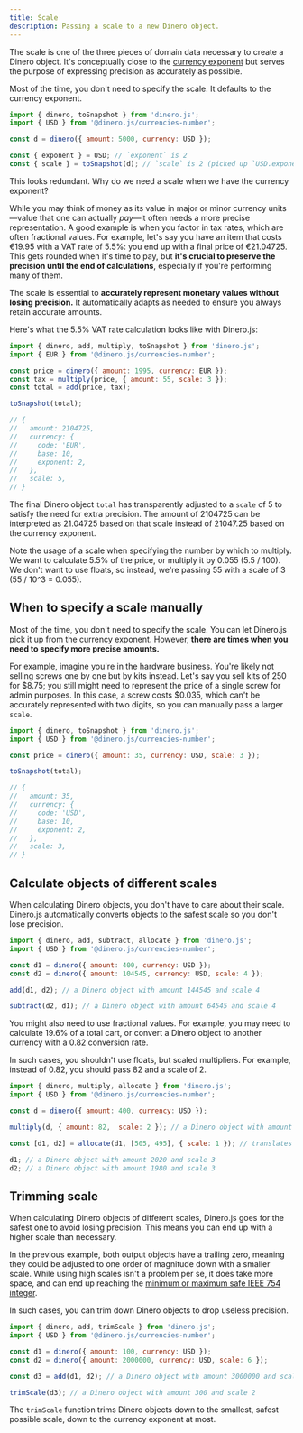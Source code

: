 ```yaml
---
title: Scale
description: Passing a scale to a new Dinero object.
---
```


The scale is one of the three pieces of domain data necessary to create a Dinero object. It's conceptually close to the [currency exponent](/docs/core-concepts/currency#currency-exponent) but serves the purpose of expressing precision as accurately as possible.

Most of the time, you don't need to specify the scale. It defaults to the currency exponent.

```js
import { dinero, toSnapshot } from 'dinero.js';
import { USD } from '@dinero.js/currencies-number';

const d = dinero({ amount: 5000, currency: USD });

const { exponent } = USD; // `exponent` is 2
const { scale } = toSnapshot(d); // `scale` is 2 (picked up `USD.exponent`)
```

This looks redundant. Why do we need a scale when we have the currency exponent?

While you may think of money as its value in major or minor currency units—value that one can actually *pay*—it often needs a more precise representation. A good example is when you factor in tax rates, which are often fractional values. For example, let's say you have an item that costs €19.95 with a VAT rate of 5.5%: you end up with a final price of €21.04725. This gets rounded when it's time to pay, but **it's crucial to preserve the precision until the end of calculations**, especially if you're performing many of them.

The scale is essential to **accurately represent monetary values without losing precision.** It automatically adapts as needed to ensure you always retain accurate amounts.

Here's what the 5.5% VAT rate calculation looks like with Dinero.js:

```js
import { dinero, add, multiply, toSnapshot } from 'dinero.js';
import { EUR } from '@dinero.js/currencies-number';

const price = dinero({ amount: 1995, currency: EUR });
const tax = multiply(price, { amount: 55, scale: 3 });
const total = add(price, tax);

toSnapshot(total);

// {
//   amount: 2104725,
//   currency: {
//     code: 'EUR',
//     base: 10,
//     exponent: 2,
//   },
//   scale: 5,
// }
```

The final Dinero object `total` has transparently adjusted to a `scale` of 5 to satisfy the need for extra precision. The amount of 2104725 can be interpreted as 21.04725 based on that scale instead of 21047.25 based on the currency exponent.

Note the usage of a scale when specifying the number by which to multiply. We want to calculate 5.5% of the price, or multiply it by 0.055 (5.5 / 100). We don't want to use floats, so instead, we're passing 55 with a scale of 3 (55 / 10^3 = 0.055).

## When to specify a scale manually

Most of the time, you don't need to specify the scale. You can let Dinero.js pick it up from the currency exponent. However, **there are times when you need to specify more precise amounts.**

For example, imagine you're in the hardware business. You're likely not selling screws one by one but by kits instead. Let's say you sell kits of 250 for $8.75; you still might need to represent the price of a single screw for admin purposes. In this case, a screw costs $0.035, which can't be accurately represented with two digits, so you can manually pass a larger `scale`.

```js
import { dinero, toSnapshot } from 'dinero.js';
import { USD } from '@dinero.js/currencies-number';

const price = dinero({ amount: 35, currency: USD, scale: 3 });

toSnapshot(total);

// {
//   amount: 35,
//   currency: {
//     code: 'USD',
//     base: 10,
//     exponent: 2,
//   },
//   scale: 3,
// }
```

## Calculate objects of different scales

When calculating Dinero objects, you don't have to care about their scale. Dinero.js automatically converts objects to the safest scale so you don't lose precision.

```js
import { dinero, add, subtract, allocate } from 'dinero.js';
import { USD } from '@dinero.js/currencies-number';

const d1 = dinero({ amount: 400, currency: USD });
const d2 = dinero({ amount: 104545, currency: USD, scale: 4 });

add(d1, d2); // a Dinero object with amount 144545 and scale 4

subtract(d2, d1); // a Dinero object with amount 64545 and scale 4
```

You might also need to use fractional values. For example, you may need to calculate 19.6% of a total cart, or convert a Dinero object to another currency with a 0.82 conversion rate.

In such cases, you shouldn't use floats, but scaled multipliers. For example, instead of 0.82, you should pass 82 and a scale of 2.

```js
import { dinero, multiply, allocate } from 'dinero.js';
import { USD } from '@dinero.js/currencies-number';

const d = dinero({ amount: 400, currency: USD });

multiply(d, { amount: 82,  scale: 2 }); // a Dinero object with amount 32800 and scale 4

const [d1, d2] = allocate(d1, [505, 495], { scale: 1 }); // translates to ratios 50.5 and 49.5

d1; // a Dinero object with amount 2020 and scale 3
d2; // a Dinero object with amount 1980 and scale 3
```

## Trimming scale

When calculating Dinero objects of different scales, Dinero.js goes for the safest one to avoid losing precision. This means you can end up with a higher scale than necessary.

In the previous example, both output objects have a trailing zero, meaning they could be adjusted to one order of magnitude down with a smaller scale. While using high scales isn't a problem per se, it does take more space, and can end up reaching the [minimum or maximum safe IEEE 754 integer](https://en.wikipedia.org/wiki/IEEE_754).

In such cases, you can trim down Dinero objects to drop useless precision.

```js
import { dinero, add, trimScale } from 'dinero.js';
import { USD } from '@dinero.js/currencies-number';

const d1 = dinero({ amount: 100, currency: USD });
const d2 = dinero({ amount: 2000000, currency: USD, scale: 6 });

const d3 = add(d1, d2); // a Dinero object with amount 3000000 and scale 6

trimScale(d3); // a Dinero object with amount 300 and scale 2
```

<Alert type="info">

The `trimScale` function trims Dinero objects down to the smallest, safest possible scale, down to the currency exponent at most.

</Alert>

